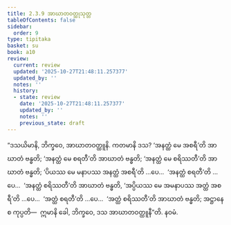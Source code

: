 ```yaml
---
title: 2.3.9 အာဃာတဝတ္ထုသုတ္တ
tableOfContents: false
sidebar:
  order: 9
type: tipitaka
basket: su
book: a10
review:
  current: review
  updated: '2025-10-27T21:48:11.257377'
  updated_by: ''
  notes: ''
  history:
  - state: review
    date: '2025-10-27T21:48:11.257377'
    updated_by: ''
    notes: ''
    previous_state: draft
---
```



<ReviewStatus review={frontmatter.review} showDetails={true} />

<HypothesisAnnotation frontmatter={frontmatter} />

<DynamicBreadcrumb />

<Division number="79" book="a10" e="ch" v="17" p="375">

<Paragraph number="603" book="a10">
“ဒသယိမာနိ, ဘိက္ခဝေ, အာဃာတဝတ္ထူနိ. ကတမာနိ ဒသ? ‘အနတ္ထံ မေ အစရီ’တိ အာဃာတံ ဗန္ဓတိ; ‘အနတ္ထံ မေ စရတီ’တိ အာဃာတံ ဗန္ဓတိ; ‘အနတ္ထံ မေ စရိဿတီ’တိ အာဃာတံ ဗန္ဓတိ; ‘ပိယဿ မေ မနာပဿ အနတ္ထံ အစရီ’တိ …ပေ…  ‘အနတ္ထံ စရတီ’တိ …ပေ…  ‘အနတ္ထံ စရိဿတီ’တိ အာဃာတံ ဗန္ဓတိ, ‘အပ္ပိယဿ မေ အမနာပဿ အတ္ထံ အစရီ’တိ …ပေ…  ‘အတ္ထံ စရတီ’တိ …ပေ…  ‘အတ္ထံ စရိဿတီ’တိ အာဃာတံ ဗန္ဓတိ; အဋ္ဌာနေ စ ကုပ္ပတိ—  ဣမာနိ ခေါ, ဘိက္ခဝေ, ဒသ အာဃာတဝတ္ထူနီ”တိ.

</Paragraph>
</Division>

<Paragraph number="604" type="center" book="a10">
နဝမံ.
</Paragraph>